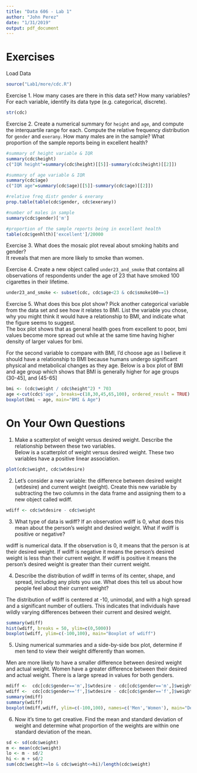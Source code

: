 ```yaml
---
title: "Data 606 - Lab 1"
author: "John Perez"
date: "1/31/2019"
output: pdf_document
---
```


# Exercises
Load Data
```r
source("Lab1/more/cdc.R")
```

Exercise 1.  How many cases are there in this data set?  How many variables?  For each 
    variable, identify its data type (e.g. categorical, discrete).  
```r
str(cdc)
```
  
Exercise 2.  Create a numerical summary for `height` and `age`, and compute the 
    interquartile range for each. Compute the relative frequency distribution for
    `gender` and `exerany`. How many males are in the sample? What proportion of the 
    sample reports being in excellent health?  
```r
#summary of height variable & IQR
summary(cdc$height)
c("IQR height"=summary(cdc$height)[[5]]-summary(cdc$height)[[2]])

#summary of age variable & IQR
summary(cdc$age)
c("IQR age"=summary(cdc$age)[[5]]-summary(cdc$age)[[2]])

#relative freq distr gender & exerany
prop.table(table(cdc$gender, cdc$exerany))

#number of males in sample
summary(cdc$gender)['m']

#proportion of the sample reports being in excellent health
table(cdc$genhlth)['excellent']/20000
```
  
Exercise 3.  What does the mosaic plot reveal about smoking habits and gender?    
It reveals that men are more likely to smoke than women. 
  
Exercise 4.  Create a new object called `under23_and_smoke` that contains all observations 
    of respondents under the age of 23 that have smoked 100 cigarettes in their 
    lifetime.  
    
```r
under23_and_smoke <- subset(cdc, cdc$age<23 & cdc$smoke100==1)
```
  
Exercise 5.  What does this box plot show? Pick another categorical variable from the data set and see how it relates to BMI. List the variable you chose, why you might think it would have a relationship to BMI, and indicate what the figure seems to suggest.  
The box plot shows that as general health goes from excellent to poor, bmi values become more spread out while at the same time having higher density of larger values for bmi.  
  
For the second variable to compare with BMI, I'd choose age as I believe it should have a relationship to BMI because humans undergo significant physical and metabolical changes as they age. Below is a box plot of BMI and age group which shows that BMI is generally higher for age groups (30-45], and (45-65]
```r

bmi <- (cdc$weight / cdc$height^2) * 703
age <-cut(cdc$'age', breaks=c(18,30,45,65,100), ordered_result = TRUE)
boxplot(bmi ~ age, main="BMI & Age")
```

  
# On Your Own Questions
(1)  Make a scatterplot of weight versus desired weight. Describe the relationship between these two variables.  
Below is a scatterplot of weight versus desired weight. These two variables have a positive linear association.
```r
plot(cdc$weight, cdc$wtdesire)
```
  
(2)  Let’s consider a new variable: the difference between desired weight (wtdesire) and current weight (weight). Create this new variable by subtracting the two columns in the data frame and assigning them to a new object called wdiff.  
```r
wdiff <- cdc$wtdesire - cdc$weight
```
  
(3)  What type of data is wdiff? If an observation wdiff is 0, what does this mean about the person’s weight and desired weight. What if wdiff is positive or negative?  
  
wdiff is numerical data. If the observation is 0, it means that the person is at their desired weight. If wdiff is negative it means the person's desired weight is less than their current weight. If wdiff is positive it means the person's desired weight is greater than their current weight. 
  
(4)  Describe the distribution of wdiff in terms of its center, shape, and spread, including any plots you use. What does this tell us about how people feel about their current weight?  
  
The distribution of wdiff is centered at -10, unimodal, and with a high spread and a significant number of outliers. This indicates that individuals have wildly varying differences between their current and desired weight.  

```r
summary(wdiff)
hist(wdiff, breaks = 50, ylim=c(0,5000))
boxplot(wdiff, ylim=c(-100,100), main="Boxplot of wdiff")
```
  
(5)  Using numerical summaries and a side-by-side box plot, determine if men tend to view their weight differently than women.  
  
Men are more likely to have a smaller difference between desired weight and actual weight. Women have a greater difference between their desired and actual weight. There is a large spread in values for both genders. 
```r
mdiff <-  cdc[cdc$gender=='m',]$wtdesire - cdc[cdc$gender=='m',]$weight
wdiff <-  cdc[cdc$gender=='f',]$wtdesire - cdc[cdc$gender=='f',]$weight
summary(mdiff)
summary(wdiff)
boxplot(mdiff,wdiff, ylim=c(-100,100), names=c('Men','Women'), main="Desired & Actual weight difference")
```
  
(6)  Now it’s time to get creative. Find the mean and standard deviation of weight and determine what proportion of the weights are within one standard deviation of the mean.
```r
sd <- sd(cdc$weight)
m <- mean(cdc$weight)
lo <- m - sd/2
hi <- m + sd/2
sum(cdc$weight>=lo & cdc$weight<=hi)/length(cdc$weight)
```
